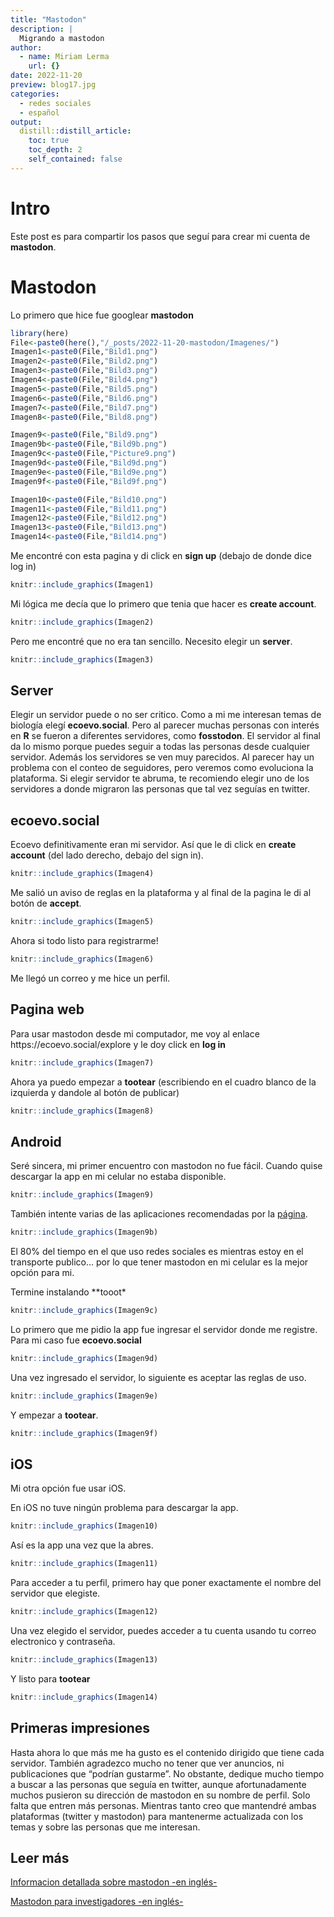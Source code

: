 ```yaml
---
title: "Mastodon"
description: |
  Migrando a mastodon
author:
  - name: Miriam Lerma
    url: {}
date: 2022-11-20
preview: blog17.jpg
categories:
  - redes sociales
  - español
output:
  distill::distill_article:
    toc: true
    toc_depth: 2
    self_contained: false
---
```



# Intro

Este post es para compartir los pasos que seguí para crear mi cuenta de **mastodon**.

# Mastodon

Lo primero que hice fue googlear **mastodon**

```r
library(here)
File<-paste0(here(),"/_posts/2022-11-20-mastodon/Imagenes/")
Imagen1<-paste0(File,"Bild1.png")
Imagen2<-paste0(File,"Bild2.png")
Imagen3<-paste0(File,"Bild3.png")
Imagen4<-paste0(File,"Bild4.png")
Imagen5<-paste0(File,"Bild5.png")
Imagen6<-paste0(File,"Bild6.png")
Imagen7<-paste0(File,"Bild7.png")
Imagen8<-paste0(File,"Bild8.png")

Imagen9<-paste0(File,"Bild9.png")
Imagen9b<-paste0(File,"Bild9b.png")
Imagen9c<-paste0(File,"Picture9.png")
Imagen9d<-paste0(File,"Bild9d.png")
Imagen9e<-paste0(File,"Bild9e.png")
Imagen9f<-paste0(File,"Bild9f.png")

Imagen10<-paste0(File,"Bild10.png")
Imagen11<-paste0(File,"Bild11.png")
Imagen12<-paste0(File,"Bild12.png")
Imagen13<-paste0(File,"Bild13.png")
Imagen14<-paste0(File,"Bild14.png")

```

Me encontré con esta pagina y di click en **sign up** (debajo de donde dice log in)

```r
knitr::include_graphics(Imagen1)
```

Mi lógica me decía que lo primero que tenia que hacer es **create account**.

```r
knitr::include_graphics(Imagen2)
```

Pero me encontré que no era tan sencillo. Necesito elegir un **server**.


```r
knitr::include_graphics(Imagen3)
```


## Server

Elegir un servidor puede o no ser critico. 
Como a mi me interesan temas de biología elegí **ecoevo.social**. Pero al parecer muchas personas con interés en **R** se fueron a diferentes servidores, como **fosstodon**. El servidor al final da lo mismo porque puedes seguir a todas las personas desde cualquier servidor. Además los servidores se ven muy parecidos. Al parecer hay un problema con el conteo de seguidores, pero veremos como evoluciona la plataforma.
Si elegir servidor te abruma, te recomiendo elegir uno de los servidores a donde migraron las personas que tal vez seguías en twitter.


## ecoevo.social 

Ecoevo definitivamente eran mi servidor. Así que le di click en **create account** (del lado derecho, debajo del sign in).

```r
knitr::include_graphics(Imagen4)
```

Me salió un aviso de reglas en la plataforma y al final de la pagina le di al botón de **accept**.

```r
knitr::include_graphics(Imagen5)
```

Ahora si todo listo para registrarme!

```r
knitr::include_graphics(Imagen6)
```

Me llegó un correo y me hice un perfil.


## Pagina web

Para usar mastodon desde mi computador, me voy al enlace  https://ecoevo.social/explore y le doy click en **log in**

```r
knitr::include_graphics(Imagen7)
```


Ahora ya puedo empezar a **tootear** (escribiendo en el cuadro blanco de la izquierda y dandole al botón de publicar)

```r
knitr::include_graphics(Imagen8)
```


## Android

Seré sincera, mi primer encuentro con mastodon no fue fácil.
Cuando quise descargar la app en mi celular no estaba disponible.


```r
knitr::include_graphics(Imagen9)
```

También intente varias de las aplicaciones recomendadas por la [página](https://joinmastodon.org/apps).

```r
knitr::include_graphics(Imagen9b)
```

El 80% del tiempo en el que uso redes sociales es mientras estoy en el transporte publico... por lo que tener mastodon en mi celular es la mejor opción para mi. 

Termine instalando **tooot*

```r
knitr::include_graphics(Imagen9c)
```

Lo primero que me pidio la app fue ingresar el servidor donde me registre. Para mi caso fue **ecoevo.social**

```r
knitr::include_graphics(Imagen9d)
```

Una vez ingresado el servidor, lo siguiente es aceptar las reglas de uso.

```r
knitr::include_graphics(Imagen9e)
```

Y empezar a **tootear**.

```r
knitr::include_graphics(Imagen9f)
```

## iOS

Mi otra opción fue usar iOS.

En iOS no tuve ningún problema para descargar la app.

```r
knitr::include_graphics(Imagen10)
```

Así es la app una vez que la abres.

```r
knitr::include_graphics(Imagen11)
```

Para acceder a tu perfil, primero hay que poner exactamente el nombre del servidor que elegiste.

```r
knitr::include_graphics(Imagen12)
```

Una vez elegido el servidor, puedes acceder a tu cuenta usando tu correo electronico y contraseña. 

```r
knitr::include_graphics(Imagen13)
```

Y listo para **tootear**

```r
knitr::include_graphics(Imagen14)
```


## Primeras impresiones

Hasta ahora lo que más me ha gusto es el contenido dirigido que tiene cada servidor. También agradezco mucho no tener que ver anuncios, ni publicaciones que "podrían gustarme".
No obstante, dedique mucho tiempo a buscar a las personas que seguía en twitter, aunque afortunadamente muchos pusieron su dirección de mastodon en su nombre de perfil. 
Solo falta que entren más personas. Mientras tanto creo que mantendré ambas plataformas (twitter y mastodon) para mantenerme actualizada con los temas y sobre las personas que me interesan. 

## Leer más

[Informacion detallada sobre mastodon -en inglés-](https://blog.djnavarro.net/posts/2022-11-03_what-i-know-about-mastodon/)

[Mastodon para investigadores -en inglés-](https://www.nature.com/articles/d41586-022-03668-7)

